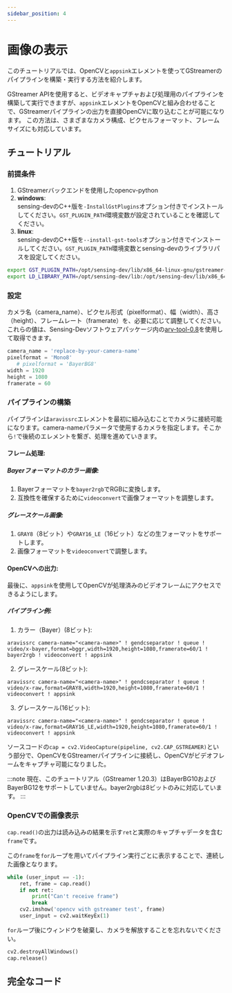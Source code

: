 ```yaml
---
sidebar_position: 4
---
```


# 画像の表示

このチュートリアルでは、OpenCVと`appsink`エレメントを使ってGStreamerのパイプラインを構築・実行する方法を紹介します。

GStreamer APIを使用すると、ビデオキャプチャおよび処理用のパイプラインを構築して実行できますが、`appsink`エレメントをOpenCVと組み合わせることで、GStreamerパイプラインの出力を直接OpenCVに取り込むことが可能になります。
この方法は、さまざまなカメラ構成、ピクセルフォーマット、フレームサイズにも対応しています。

## チュートリアル

### 前提条件
1. GStreamerバックエンドを使用したopencv-python
2. **windows**:  
   sensing-devのC++版を`-InstallGstPlugins`オプション付きでインストールしてください。`GST_PLUGIN_PATH`環境変数が設定されていることを確認してください。
3. **linux**:  
   sensing-devのC++版を`--install-gst-tools`オプション付きでインストールしてください。`GST_PLUGIN_PATH`環境変数とsensing-devのライブラリパスを設定してください。
```bash
export GST_PLUGIN_PATH=/opt/sensing-dev/lib/x86_64-linux-gnu/gstreamer-1.0
export LD_LIBRARY_PATH=/opt/sensing-dev/lib:/opt/sensing-dev/lib/x86_64-linux-gnu:$LD_LIBRARY_PATH
```
### 設定
カメラ名（camera_name）、ピクセル形式（pixelformat）、幅（width）、高さ（height）、フレームレート（framerate）を、必要に応じて調整してください。これらの値は、Sensing-Devソフトウェアパッケージ内の[arv-tool-0.8](../../external/aravis/arv-tools.md)を使用して取得できます。

```python
camera_name = 'replace-by-your-camera-name'
pixelformat = 'Mono8'
   # pixelformat = 'BayerBG8'
width = 1920
height = 1080
framerate = 60
```

### パイプラインの構築
パイプラインは`aravissrc`エレメントを最初に組み込むことでカメラに接続可能になります。camera-nameパラメータで使用するカメラを指定します。そこから`!`で後続のエレメントを繋ぎ、処理を進めていきます。

#### フレーム処理:

##### Bayerフォーマットのカラー画像:
1. Bayerフォーマットを`bayer2rgb`でRGBに変換します。
2. 互換性を確保するために`videoconvert`で画像フォーマットを調整します。

##### グレースケール画像:
1. `GRAY8`（8ビット）や`GRAY16_LE`（16ビット）などの生フォーマットをサポートします。
2. 画像フォーマットを`videoconvert`で調整します。

#### OpenCVへの出力:

最後に、`appsink`を使用してOpenCVが処理済みのビデオフレームにアクセスできるようにします。

##### パイプライン例:
1. カラー（Bayer）(8ビット):

```
aravissrc camera-name="<camera-name>" ! gendcseparator ! queue ! video/x-bayer,format=bggr,width=1920,height=1080,framerate=60/1 ! bayer2rgb ! videoconvert ! appsink
```

2. グレースケール(8ビット):

```
aravissrc camera-name="<camera-name>" ! gendcseparator ! queue ! video/x-raw,format=GRAY8,width=1920,height=1080,framerate=60/1 ! videoconvert ! appsink
```

3. グレースケール(16ビット):

```
aravissrc camera-name="<camera-name>" ! gendcseparator ! queue ! video/x-raw,format=GRAY16_LE,width=1920,height=1080,framerate=60/1 ! videoconvert ! appsink
```

ソースコードの`cap = cv2.VideoCapture(pipeline, cv2.CAP_GSTREAMER)`という部分で、OpenCVをGStreamerパイプラインに接続し、OpenCVがビデオフレームをキャプチャ可能になりました。

:::note
現在、このチュートリアル（GStreamer 1.20.3）はBayerBG10およびBayerBG12をサポートしていません。bayer2rgbは8ビットのみに対応しています。
:::

### OpenCVでの画像表示

`cap.read()`の出力は読み込みの結果を示す`ret`と実際のキャプチャデータを含む`frame`です。

この`frame`を`for`ループを用いてパイプライン実行ごとに表示することで、連続した画像となります。

```python
while (user_input == -1):
    ret, frame = cap.read()
    if not ret:
        print("Can't receive frame")
        break
    cv2.imshow('opencv with gstreamer test', frame)
    user_input = cv2.waitKeyEx(1)

```
`for`ループ後にウィンドウを破棄し、カメラを解放することを忘れないでください。

```python
cv2.destroyAllWindows()
cap.release()
```

## 完全なコード


<GenerateTutorialLink language="gstreamer" tag={tutorial_version} tutorialfile="tutorial1_display" />

